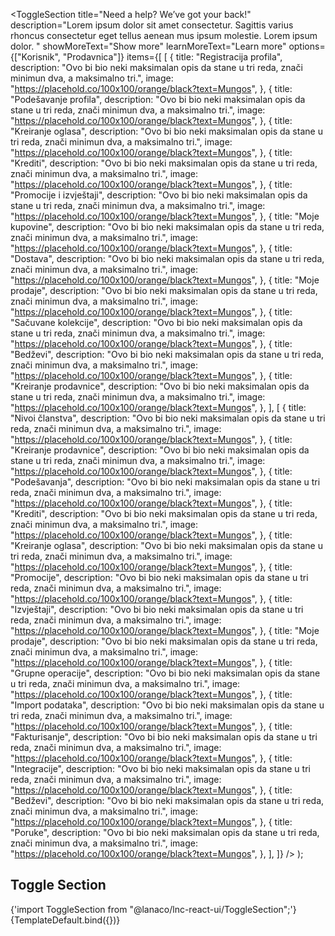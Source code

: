 


<Meta title="Help sections/Toggle Section" component={ToggleSection} />

  <ToggleSection
    title="Need a help? We’ve got your back!"
    description="Lorem ipsum dolor sit amet consectetur. Sagittis varius rhoncus consectetur eget tellus aenean mus ipsum molestie. Lorem ipsum dolor. "
    showMoreText="Show more"
    learnMoreText="Learn more"
    options={["Korisnik", "Prodavnica"]}
    items={[
      [
        {
          title: "Registracija profila",
          description:
            "Ovo bi bio neki maksimalan opis da stane u tri reda, znači minimun dva,  a maksimalno tri.",
          image: "https://placehold.co/100x100/orange/black?text=Mungos",
        },
        {
          title: "Podešavanje profila",
          description:
            "Ovo bi bio neki maksimalan opis da stane u tri reda, znači minimun dva,  a maksimalno tri.",
          image: "https://placehold.co/100x100/orange/black?text=Mungos",
        },
        {
          title: "Kreiranje oglasa",
          description:
            "Ovo bi bio neki maksimalan opis da stane u tri reda, znači minimun dva,  a maksimalno tri.",
          image: "https://placehold.co/100x100/orange/black?text=Mungos",
        },
        {
          title: "Krediti",
          description:
            "Ovo bi bio neki maksimalan opis da stane u tri reda, znači minimun dva,  a maksimalno tri.",
          image: "https://placehold.co/100x100/orange/black?text=Mungos",
        },
        {
          title: "Promocije i izvještaji",
          description:
            "Ovo bi bio neki maksimalan opis da stane u tri reda, znači minimun dva,  a maksimalno tri.",
          image: "https://placehold.co/100x100/orange/black?text=Mungos",
        },
        {
          title: "Moje kupovine",
          description:
            "Ovo bi bio neki maksimalan opis da stane u tri reda, znači minimun dva,  a maksimalno tri.",
          image: "https://placehold.co/100x100/orange/black?text=Mungos",
        },
        {
          title: "Dostava",
          description:
            "Ovo bi bio neki maksimalan opis da stane u tri reda, znači minimun dva,  a maksimalno tri.",
          image: "https://placehold.co/100x100/orange/black?text=Mungos",
        },
        {
          title: "Moje prodaje",
          description:
            "Ovo bi bio neki maksimalan opis da stane u tri reda, znači minimun dva,  a maksimalno tri.",
          image: "https://placehold.co/100x100/orange/black?text=Mungos",
        },
        {
          title: "Sačuvane kolekcije",
          description:
            "Ovo bi bio neki maksimalan opis da stane u tri reda, znači minimun dva,  a maksimalno tri.",
          image: "https://placehold.co/100x100/orange/black?text=Mungos",
        },
        {
          title: "Bedževi",
          description:
            "Ovo bi bio neki maksimalan opis da stane u tri reda, znači minimun dva,  a maksimalno tri.",
          image: "https://placehold.co/100x100/orange/black?text=Mungos",
        },
        {
          title: "Kreiranje prodavnice",
          description:
            "Ovo bi bio neki maksimalan opis da stane u tri reda, znači minimun dva,  a maksimalno tri.",
          image: "https://placehold.co/100x100/orange/black?text=Mungos",
        },
      ],
      [
        {
          title: "Nivoi članstva",
          description:
            "Ovo bi bio neki maksimalan opis da stane u tri reda, znači minimun dva,  a maksimalno tri.",
          image: "https://placehold.co/100x100/orange/black?text=Mungos",
        },
        {
          title: "Kreiranje prodavnice",
          description:
            "Ovo bi bio neki maksimalan opis da stane u tri reda, znači minimun dva,  a maksimalno tri.",
          image: "https://placehold.co/100x100/orange/black?text=Mungos",
        },
        {
          title: "Podešavanja",
          description:
            "Ovo bi bio neki maksimalan opis da stane u tri reda, znači minimun dva,  a maksimalno tri.",
          image: "https://placehold.co/100x100/orange/black?text=Mungos",
        },
        {
          title: "Krediti",
          description:
            "Ovo bi bio neki maksimalan opis da stane u tri reda, znači minimun dva,  a maksimalno tri.",
          image: "https://placehold.co/100x100/orange/black?text=Mungos",
        },
        {
          title: "Kreiranje oglasa",
          description:
            "Ovo bi bio neki maksimalan opis da stane u tri reda, znači minimun dva,  a maksimalno tri.",
          image: "https://placehold.co/100x100/orange/black?text=Mungos",
        },
        {
          title: "Promocije",
          description:
            "Ovo bi bio neki maksimalan opis da stane u tri reda, znači minimun dva,  a maksimalno tri.",
          image: "https://placehold.co/100x100/orange/black?text=Mungos",
        },
        {
          title: "Izvještaji",
          description:
            "Ovo bi bio neki maksimalan opis da stane u tri reda, znači minimun dva,  a maksimalno tri.",
          image: "https://placehold.co/100x100/orange/black?text=Mungos",
        },
        {
          title: "Moje prodaje",
          description:
            "Ovo bi bio neki maksimalan opis da stane u tri reda, znači minimun dva,  a maksimalno tri.",
          image: "https://placehold.co/100x100/orange/black?text=Mungos",
        },
        {
          title: "Grupne operacije",
          description:
            "Ovo bi bio neki maksimalan opis da stane u tri reda, znači minimun dva,  a maksimalno tri.",
          image: "https://placehold.co/100x100/orange/black?text=Mungos",
        },
        {
          title: "Import podataka",
          description:
            "Ovo bi bio neki maksimalan opis da stane u tri reda, znači minimun dva,  a maksimalno tri.",
          image: "https://placehold.co/100x100/orange/black?text=Mungos",
        },
        {
          title: "Fakturisanje",
          description:
            "Ovo bi bio neki maksimalan opis da stane u tri reda, znači minimun dva,  a maksimalno tri.",
          image: "https://placehold.co/100x100/orange/black?text=Mungos",
        },
        {
          title: "Integracije",
          description:
            "Ovo bi bio neki maksimalan opis da stane u tri reda, znači minimun dva,  a maksimalno tri.",
          image: "https://placehold.co/100x100/orange/black?text=Mungos",
        },
        {
          title: "Bedževi",
          description:
            "Ovo bi bio neki maksimalan opis da stane u tri reda, znači minimun dva,  a maksimalno tri.",
          image: "https://placehold.co/100x100/orange/black?text=Mungos",
        },
        {
          title: "Poruke",
          description:
            "Ovo bi bio neki maksimalan opis da stane u tri reda, znači minimun dva,  a maksimalno tri.",
          image: "https://placehold.co/100x100/orange/black?text=Mungos",
        },
      ],
    ]}
  />
);

## Toggle Section

<SyntaxHighlighter language="jsx" style={nord}>
  {'import ToggleSection from "@lanaco/lnc-react-ui/ToggleSection";'}
</SyntaxHighlighter>

<Canvas>
  <Story name="Default" args={{}}>
    {TemplateDefault.bind({})}
  </Story>
</Canvas>
